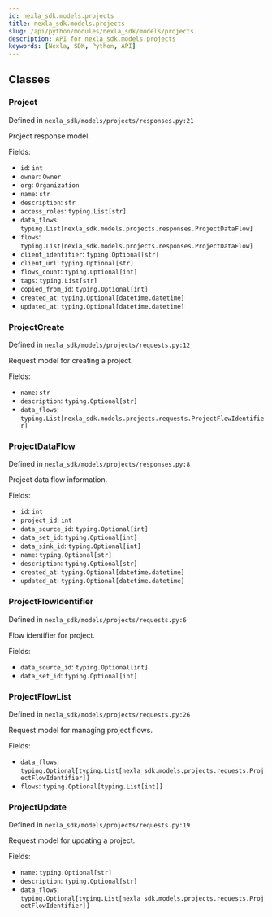 ```yaml
---
id: nexla_sdk.models.projects
title: nexla_sdk.models.projects
slug: /api/python/modules/nexla_sdk/models/projects
description: API for nexla_sdk.models.projects
keywords: [Nexla, SDK, Python, API]
---
```


## Classes

### Project

Defined in `nexla_sdk/models/projects/responses.py:21`

Project response model.

Fields:

- `id`: `int`
- `owner`: `Owner`
- `org`: `Organization`
- `name`: `str`
- `description`: `str`
- `access_roles`: `typing.List[str]`
- `data_flows`: `typing.List[nexla_sdk.models.projects.responses.ProjectDataFlow]`
- `flows`: `typing.List[nexla_sdk.models.projects.responses.ProjectDataFlow]`
- `client_identifier`: `typing.Optional[str]`
- `client_url`: `typing.Optional[str]`
- `flows_count`: `typing.Optional[int]`
- `tags`: `typing.List[str]`
- `copied_from_id`: `typing.Optional[int]`
- `created_at`: `typing.Optional[datetime.datetime]`
- `updated_at`: `typing.Optional[datetime.datetime]`

### ProjectCreate

Defined in `nexla_sdk/models/projects/requests.py:12`

Request model for creating a project.

Fields:

- `name`: `str`
- `description`: `typing.Optional[str]`
- `data_flows`: `typing.List[nexla_sdk.models.projects.requests.ProjectFlowIdentifier]`

### ProjectDataFlow

Defined in `nexla_sdk/models/projects/responses.py:8`

Project data flow information.

Fields:

- `id`: `int`
- `project_id`: `int`
- `data_source_id`: `typing.Optional[int]`
- `data_set_id`: `typing.Optional[int]`
- `data_sink_id`: `typing.Optional[int]`
- `name`: `typing.Optional[str]`
- `description`: `typing.Optional[str]`
- `created_at`: `typing.Optional[datetime.datetime]`
- `updated_at`: `typing.Optional[datetime.datetime]`

### ProjectFlowIdentifier

Defined in `nexla_sdk/models/projects/requests.py:6`

Flow identifier for project.

Fields:

- `data_source_id`: `typing.Optional[int]`
- `data_set_id`: `typing.Optional[int]`

### ProjectFlowList

Defined in `nexla_sdk/models/projects/requests.py:26`

Request model for managing project flows.

Fields:

- `data_flows`: `typing.Optional[typing.List[nexla_sdk.models.projects.requests.ProjectFlowIdentifier]]`
- `flows`: `typing.Optional[typing.List[int]]`

### ProjectUpdate

Defined in `nexla_sdk/models/projects/requests.py:19`

Request model for updating a project.

Fields:

- `name`: `typing.Optional[str]`
- `description`: `typing.Optional[str]`
- `data_flows`: `typing.Optional[typing.List[nexla_sdk.models.projects.requests.ProjectFlowIdentifier]]`

